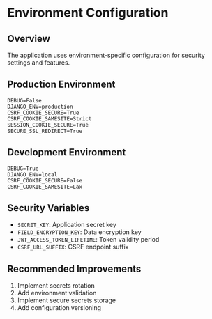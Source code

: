 # Environment Configuration

## Overview
The application uses environment-specific configuration for security settings and features.

## Production Environment
```env
DEBUG=False
DJANGO_ENV=production
CSRF_COOKIE_SECURE=True
CSRF_COOKIE_SAMESITE=Strict
SESSION_COOKIE_SECURE=True
SECURE_SSL_REDIRECT=True
```

## Development Environment
```env
DEBUG=True
DJANGO_ENV=local
CSRF_COOKIE_SECURE=False
CSRF_COOKIE_SAMESITE=Lax
```

## Security Variables
- `SECRET_KEY`: Application secret key
- `FIELD_ENCRYPTION_KEY`: Data encryption key
- `JWT_ACCESS_TOKEN_LIFETIME`: Token validity period
- `CSRF_URL_SUFFIX`: CSRF endpoint suffix

## Recommended Improvements
1. Implement secrets rotation
2. Add environment validation
3. Implement secure secrets storage
4. Add configuration versioning
